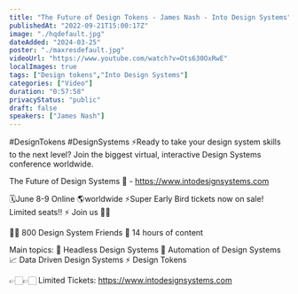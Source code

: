 ```yaml
---
title: "The Future of Design Tokens - James Nash - Into Design Systems"
publishedAt: "2022-09-21T15:00:17Z"
image: "./hqdefault.jpg"
dateAdded: "2024-03-25"
poster: "./maxresdefault.jpg"
videoUrl: "https://www.youtube.com/watch?v=Ots630OxRwE"
localImages: true
tags: ["Design tokens","Into Design Systems"]
categories: ["Video"]
duration: "0:57:58"
privacyStatus: "public"
draft: false
speakers: ["James Nash"]
---
```

#DesignTokens #DesignSystems 
⚡️Ready to take your design system skills to the next level? 
Join the biggest virtual, interactive Design Systems conference worldwide.

The Future of Design Systems 🚀 - https://www.intodesignsystems.com

🗓️June 8-9 Online 🌎worldwide
⚡️Super Early Bird tickets now on sale! Limited seats!! ⚡️
Join us 🙌🏻

👋🏻 800 Design System Friends
🎨 14 hours of content

Main topics:
🎨 Headless Design Systems
🤖 Automation of Design Systems
📈 Data Driven Design Systems
⚡️ Design Tokens

👉🏻👉🏻 Limited Tickets: https://www.intodesignsystems.com
